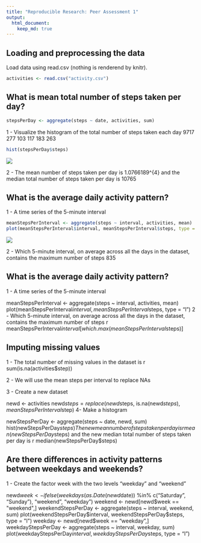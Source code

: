 ```yaml
---
title: "Reproducible Research: Peer Assessment 1"
output: 
  html_document:
    keep_md: true
---
```



## Loading and preprocessing the data

Load data using read.csv (nothing is renderend by knitr).


```r
activities <- read.csv("activity.csv")
```



## What is mean total number of steps taken per day?

```r
stepsPerDay <- aggregate(steps ~ date, activities, sum)
```

1 - Visualize the histogram of the total number of steps taken each day
9717 277 103 117 183 263

```r
hist(stepsPerDay$steps)
```

![](PA1_template_files/figure-html/unnamed-chunk-3-1.png) 

2 - The mean number of steps taken per day is 1.0766189\times 10^{4} and the median total number of steps taken per day is 10765

## What is the average daily activity pattern?

1 - A time series of the 5-minute interval


```r
meanStepsPerInterval <- aggregate(steps ~ interval, activities, mean)
plot(meanStepsPerInterval$interval, meanStepsPerInterval$steps, type = "l")
```

![](PA1_template_files/figure-html/unnamed-chunk-4-1.png) 

2 - Which 5-minute interval, on average across all the days in the dataset, contains the maximum number of steps 835



## What is the average daily activity pattern?

1 - A time series of the 5-minute interval

meanStepsPerInterval <- aggregate(steps ~ interval, activities, mean)
plot(meanStepsPerInterval$interval, meanStepsPerInterval$steps, type = "l")
2 - Which 5-minute interval, on average across all the days in the dataset, contains the maximum number of steps 
r meanStepsPerInterval$interval[which.max(meanStepsPerInterval$steps)]



## Imputing missing values

1 - The total number of missing values in the dataset is r sum(is.na(activities$step))

2 - We will use the mean steps per interval to replace NAs

3 - Create a new dataset

newd <- activities
newd$steps = replace(newd$steps, is.na(newd$steps), meanStepsPerInterval$step)
4- Make a histogram

newStepsPerDay <- aggregate(steps ~ date, newd, sum)
hist(newStepsPerDay$steps)
The new mean number of steps taken per day is r mean(newStepsPerDay$steps) 
and the new median total number of steps taken per day is r median(newStepsPerDay$steps)




## Are there differences in activity patterns between weekdays and weekends?

1 - Create the factor week with the two levels "weekday" and "weekend"

newd$week <- ifelse(weekdays(as.Date(newd$date)) %in% c("Saturday", "Sunday"), "weekend", "weekday") 
weekend <- newd[newd$week == "weekend",]
weekendStepsPerDay <- aggregate(steps ~ interval, weekend, sum)
plot(weekendStepsPerDay$interval, weekendStepsPerDay$steps, type = "l")
weekday <- newd[newd$week == "weekday",]
weekdayStepsPerDay <- aggregate(steps ~ interval, weekday, sum)
plot(weekdayStepsPerDay$interval, weekdayStepsPerDay$steps, type = "l")


